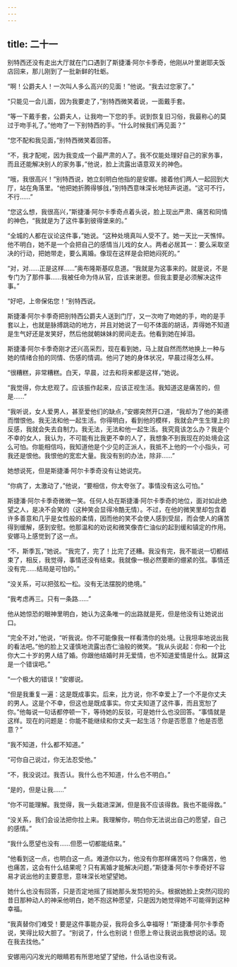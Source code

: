 ```yaml
---
---
---
```

title: 二十一
---




别特西还没有走出大厅就在门口遇到了斯捷潘·阿尔卡季奇，他刚从叶里谢耶夫饭店回来，那儿刚到了一批新鲜的牡蛎。

“啊！公爵夫人！一次叫人多么高兴的见面！”他说。“我去过您家了。”

“只能见一会儿面，因为我要走了，”别特西微笑着说，一面戴手套。

“等一下戴手套，公爵夫人，让我吻一下您的手。说到恢复旧习俗，我最称心的莫过于吻手礼了。”他吻了一下别特西的手。“什么时候我们再见面？”

“您不配和我见面，”别特西微笑着回答。

“不，我才配呢，因为我变成一个最严肃的人了。我不仅能处理好自己的家务事，而且还能解决别人的家务事，”他说，脸上流露出语意双关的神色。

“哦，我很高兴！”别特西说，她立刻明白他指的是安娜。接着他们两人一起回到大厅，站在角落里。“他把她折腾得够戗，”别特西意味深长地轻声说道。“这可不行，不行……”

“您这么想，我很高兴，”斯捷潘·阿尔卡季奇点着头说，脸上现出严肃、痛苦和同情的神色，“我就是为了这件事到彼得堡来的。”

“全城的人都在议论这件事，”她说。“这种处境真叫人受不了。她一天比一天憔悴。他不明白，她不是一个会把自己的感情当儿戏的女人。两者必居其一：要么采取坚决的行动，把她带走，要么离婚。像现在这样是会把她闷死的。”

“对，对……正是这样……”奥布隆斯基叹息道。“我就是为这事来的。就是说，不是专门为了那件事……我被任命为侍从官，应该来谢恩。但我主要是必须解决这件事。”

“好吧，上帝保佑您！”别特西说。

斯捷潘·阿尔卡季奇把别特西公爵夫人送到门厅，又一次吻了吻她的手，吻的是手套以上，也就是脉搏跳动的地方，并且对她说了一句不体面的胡话，弄得她不知道是生气好还是发笑好，然后他就朝妹妹的房间走去。他看到她在掉泪。

斯捷潘·阿尔卡季奇刚才还兴高采烈，现在看到她，马上就自然而然地换上一种与她的情绪合拍的同情、伤感的情调。他问了她的身体状况，早晨过得怎么样。

“很糟糕，非常糟糕。白天，早晨，过去和将来都是这样，”她说。

“我觉得，你太悲观了。应该振作起来，应该正视生活。我知道这是痛苦的，但是……”

“我听说，女人爱男人，甚至爱他们的缺点，”安娜突然开口道，“我却为了他的美德而憎恨他。我无法和他一起生活。你得明白，看到他的模样，我就会产生生理上的反感，我就会失去自制力。我无法，无法和他一起生活。我究竟该怎么办？我是个不幸的女人，我认为，不可能有比我更不幸的人了，我想象不到我现在的处境会这么可怕。你能相信吗，我知道他是个少见的正派人，我抵不上他的一个小指头，可我还是恨他。我恨他的宽宏大量。我没有别的办法，除非……”

她想说死，但是斯捷潘·阿尔卡季奇没有让她说完。

“你病了，太激动了，”他说，“要相信，你太夸张了。事情没有这么可怕。”

斯捷潘·阿尔卡季奇微微一笑。任何人处在斯捷潘·阿尔卡季奇的地位，面对如此绝望之人，是决不会笑的（这种笑会显得冷酷无情）。不过，在他的微笑里却包含着许多善意和几乎是女性般的柔情，因而他的笑不会使人感到受屈，而会使人的痛苦得到缓解，感到安慰。他那温和的劝说和微笑像杏仁油似的起到缓和镇定的作用。安娜马上感觉到了这一点。

“不，斯季瓦，”她说。“我完了，完了！比完了还糟。我没有完，我不能说一切都结束了，相反，我觉得，事情还没有结束。我就像一根必然要断的绷紧的弦。事情还没有完……结局是可怕的。”

“没关系，可以把弦松一松。没有无法摆脱的绝境。”

“我考虑再三。只有一条路……”

他从她惊恐的眼神里明白，她认为这条唯一的出路就是死，但是他没有让她说出口。

“完全不对，”他说，“听我说。你不可能像我一样看清你的处境。让我坦率地说出我的看法吧。”他的脸上又谨慎地流露出杏仁油般的微笑。“我从头说起：你和一个比你大二十岁的男人结了婚。你跟他结婚时并无爱情，也不知道爱情是什么。就算这是一个错误吧。”

“一个极大的错误！”安娜说。

“但是我重复一遍：这是既成事实。后来，比方说，你不幸爱上了一个不是你丈夫的男人。这是个不幸，但这也是既成事实。你丈夫知道了这件事，而且宽恕了你。”他每说一句话都停顿一下，等待她的反驳，可是她什么也没回答。“事情就是这样。现在的问题是：你能不能继续和你丈夫一起生活？你是否愿意？他是否愿意？”

“我不知道，什么都不知道。”

“可你自己说过，你无法忍受他。”

“不，我没说过。我否认。我什么也不知道，什么也不明白。”

“是的，但是让我……”

“你不可能理解。我觉得，我一头栽进深渊，但是我不应该得救。我也不能得救。”

“没关系，我们会设法把你拉上来。我理解你，明白你无法说出自己的愿望，自己的感情。”

“我什么愿望也没有……但愿一切都能结束。”

“他看到这一点，也明白这一点。难道你以为，他没有你那样痛苦吗？你痛苦，他也痛苦，这会有什么结果呢？只有离婚才能解决问题，”斯捷潘·阿尔卡季奇好不容易才说出他的主要意思，意味深长地望望她。

她什么也没有回答，只是否定地摇了摇她那头发剪短的头。根据她脸上突然闪现的昔日那种动人的神采他明白，她不抱这种愿望，只是因为她觉得她不可能得到这种幸福。

“我真替你们难受！要是这件事能办妥，我将会多么幸福呀！”斯捷潘·阿尔卡季奇说，笑得比较大胆了。“别说了，什么也别说！但愿上帝让我说出我想说的话。现在我去找他。”

安娜用闪闪发光的眼睛若有所思地望了望他，什么话也没有说。